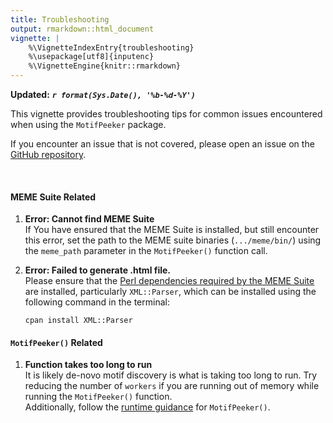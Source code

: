 ```yaml
---
title: Troubleshooting
output: rmarkdown::html_document
vignette: |
    %\VignetteIndexEntry{troubleshooting}
    %\usepackage[utf8]{inputenc}
    %\VignetteEngine{knitr::rmarkdown}
---
```


**Updated:** ***`r format(Sys.Date(), '%b-%d-%Y')`***  

This vignette provides troubleshooting tips for common issues encountered when
using the `MotifPeeker` package.  

If you encounter an issue that is not covered, please open an issue on the
[GitHub repository](https://github.com/neurogenomics/MotifPeeker/issues).  

<br>

#### MEME Suite Related

1. **Error: Cannot find MEME Suite**  
   If You have ensured that the MEME Suite is installed, but still encounter
   this error, set the path to the MEME suite binaries (`.../meme/bin/`) using
   the `meme_path` parameter in the `MotifPeeker()` function call.  

2. **Error: Failed to generate .html file.**  
   Please ensure that the
   [Perl dependencies required by the MEME Suite](https://meme-suite.org/meme/doc/install.html#prereq_perl)
   are installed, particularly `XML::Parser`, which can be installed using the
   following command in the terminal:  
   ```
   cpan install XML::Parser
   ```

#### `MotifPeeker()` Related

1. **Function takes too long to run**  
  It is likely de-novo motif discovery is what is taking too long to run. Try
  reducing the number of `workers` if you are running out of memory while
  running the `MotifPeeker()` function.  
  Additionally, follow the [runtime guidance](https://neurogenomics.github.io/MotifPeeker/articles/MotifPeeker.html#runtime)
  for `MotifPeeker()`.  
